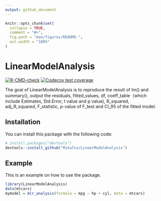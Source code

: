 ```yaml
---
output: github_document
---
```


<!-- README.md is generated from README.Rmd. Please edit that file -->

```r
knitr::opts_chunk$set(
  collapse = TRUE,
  comment = "#>",
  fig.path = "man/figures/README-",
  out.width = "100%"
)
```

# LinearModelAnalysis

<!-- badges: start -->
[![R-CMD-check](https://github.com/Mikafzx/LinearModelAnalysis/actions/workflows/R-CMD-check.yaml/badge.svg)](https://github.com/Mikafzx/LinearModelAnalysis/actions/workflows/R-CMD-check.yaml)
[![Codecov test coverage](https://codecov.io/gh/Mikafzx/LinearModelAnalysis/branch/main/graph/badge.svg)](https://app.codecov.io/gh/Mikafzx/LinearModelAnalysis?branch=main)
<!-- badges: end -->

The goal of LinearModelAnalysis is to reproduce the result of lm() and summary(), output the residuals, fitted_values, df, coeff_table（which include Estimates, Std.Error, t value and p value), R_squared, adj_R_squared, F_statistic, p-value of F_test and CI_95  of the fitted model.

## Installation

You can install this package with the following code:

``` r
# install.packages("devtools")
devtools::install_github("Mikafzx/LinearModelAnalysis")
```

## Example

This is an example on how to use the package.

```r
library(LinearModelAnalysis)
data(mtcars)
mymodel = mlr_analysis(formula = mpg ~ hp + cyl, data = mtcars)
```


